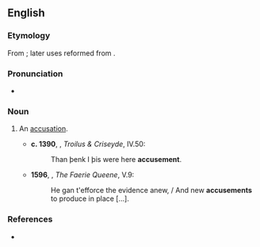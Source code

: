 ==English==

===Etymology===
From {{etyl|frm|en}} {{term|acusement|lang=frm}}; later uses reformed from {{suffix|accuse|ment}}.

===Pronunciation===
* {{a|UK}} {{IPA|/əˈkjuːzmənt/}}

===Noun===
{{en-noun}}

# {{context|now|_|rare|lang=en}} An [[accusation]]. {{defdate|from 14th c.}}
#*'''c. 1390''', {{w|Geoffrey Chaucer}}, ''Troilus & Criseyde'', IV.50:
#*:Than þenk I þis were here '''accusement'''.
#*'''1596''', {{w|Edmund Spenser}}, ''The Faerie Queene'', V.9:
#*:He gan t'efforce the evidence anew, / And new '''accusements''' to produce in place […].

===References===
* {{R:Webster 1913}}
